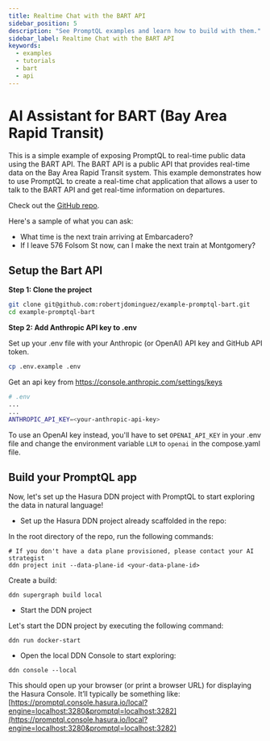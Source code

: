 ```yaml
---
title: Realtime Chat with the BART API
sidebar_position: 5
description: "See PromptQL examples and learn how to build with them."
sidebar_label: Realtime Chat with the BART API
keywords:
  - examples
  - tutorials
  - bart
  - api
---
```



# AI Assistant for BART (Bay Area Rapid Transit)

This is a simple example of exposing PromptQL to real-time public data using the BART API. The BART API is a public API
that provides real-time data on the Bay Area Rapid Transit system. This example demonstrates how to use PromptQL to
create a real-time chat application that allows a user to talk to the BART API and get real-time information on
departures.

Check out the [GitHub repo](https://github.com/robertjdominguez/example-promptql-bart).

Here's a sample of what you can ask:

- What time is the next train arriving at Embarcadero?
- If I leave 576 Folsom St now, can I make the next train at Montgomery?

<Thumbnail src="/img/get-started/bart-assistant.jpeg" alt="Bart AI Assistant" />

<Prereqs />

## Setup the Bart API

**Step 1: Clone the project**

```bash copy
git clone git@github.com:robertjdominguez/example-promptql-bart.git
cd example-promptql-bart
```

**Step 2: Add Anthropic API key to .env**

Set up your .env file with your Anthropic (or OpenAI) API key and GitHub API token.

```bash copy
cp .env.example .env
```

Get an api key from https://console.anthropic.com/settings/keys

```bash
# .env
...
...
ANTHROPIC_API_KEY=<your-anthropic-api-key>
```

To use an OpenAI key instead, you'll have to set `OPENAI_API_KEY` in your .env file and change the environment variable
`LLM` to `openai` in the compose.yaml file.

## Build your PromptQL app

Now, let's set up the Hasura DDN project with PromptQL to start exploring the data in natural language!

- Set up the Hasura DDN project already scaffolded in the repo:

In the root directory of the repo, run the following commands:

```ddn
# If you don't have a data plane provisioned, please contact your AI strategist
ddn project init --data-plane-id <your-data-plane-id>
```

Create a build:

```ddn
ddn supergraph build local
```

- Start the DDN project

Let's start the DDN project by executing the following command:

```ddn
ddn run docker-start
```

- Open the local DDN Console to start exploring:

```ddn
ddn console --local
```

This should open up your browser (or print a browser URL) for displaying the Hasura Console. It’ll typically be
something like:
[https://promptql.console.hasura.io/local?engine=localhost:3280&promptql=localhost:3282](https://promptql.console.hasura.io/local?engine=localhost:3280&promptql=localhost:3282)
